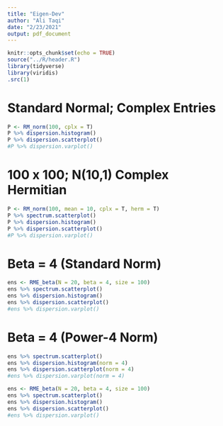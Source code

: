 ```yaml
---
title: "Eigen-Dev"
author: "Ali Taqi"
date: "2/23/2021"
output: pdf_document
---
```


```r
knitr::opts_chunk$set(echo = TRUE)
source("../R/header.R")
library(tidyverse)
library(viridis)
.src(1)
```

# Standard Normal; Complex Entries

```r
P <- RM_norm(100, cplx = T)
P %>% dispersion.histogram()
P %>% dispersion.scatterplot()
#P %>% dispersion.varplot()
```

\newpage 

# 100 x 100; N(10,1) Complex Hermitian


```r
P <- RM_norm(100, mean = 10, cplx = T, herm = T)
P %>% spectrum.scatterplot()
P %>% dispersion.histogram()
P %>% dispersion.scatterplot()
#P %>% dispersion.varplot()
```

\newpage 

# Beta = 4 (Standard Norm) 

```r
ens <- RME_beta(N = 20, beta = 4, size = 100)
ens %>% spectrum.scatterplot()
ens %>% dispersion.histogram()
ens %>% dispersion.scatterplot()
#ens %>% dispersion.varplot()
```

# Beta = 4 (Power-4 Norm)

```r
ens %>% spectrum.scatterplot()
ens %>% dispersion.histogram(norm = 4) 
ens %>% dispersion.scatterplot(norm = 4)
#ens %>% dispersion.varplot(norm = 4)
```

```r
ens <- RME_beta(N = 20, beta = 4, size = 100)
ens %>% spectrum.scatterplot()
ens %>% dispersion.histogram()
ens %>% dispersion.scatterplot()
#ens %>% dispersion.varplot()
```

